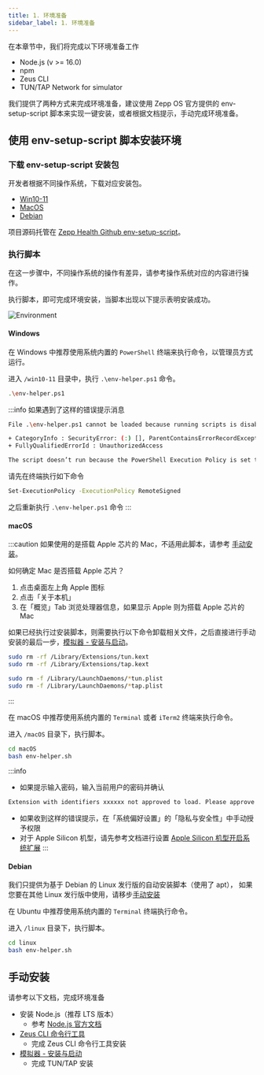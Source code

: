 ```yaml
---
title: 1. 环境准备
sidebar_label: 1. 环境准备
---
```


在本章节中，我们将完成以下环境准备工作

- Node.js (v >= 16.0)
- npm
- Zeus CLI
- TUN/TAP Network for simulator

我们提供了两种方式来完成环境准备，建议使用 Zepp OS 官方提供的 env-setup-script 脚本来实现一键安装，或者根据文档提示，手动完成环境准备。

## 使用 env-setup-script 脚本安装环境

### 下载 env-setup-script 安装包

开发者根据不同操作系统，下载对应安装包。

- [Win10-11](https://bundle-cdn.huami.com/20231024/win10-11.zip)
- [MacOS](https://bundle-cdn.huami.com/20231024/macos.zip)
- [Debian](https://bundle-cdn.huami.com/20231024/linux.zip)

项目源码托管在 [Zepp Health Github env-setup-script](https://github.com/zepp-health/env-setup-script)。

### 执行脚本

在这一步骤中，不同操作系统的操作有差异，请参考操作系统对应的内容进行操作。

执行脚本，即可完成环境安装，当脚本出现以下提示表明安装成功。

![Environment](/img/docs/quick-start/environment.png)

#### Windows

在 Windows 中推荐使用系统内置的 `PowerShell` 终端来执行命令，以管理员方式运行。

进入 `/win10-11` 目录中，执行 `.\env-helper.ps1` 命令。

```sh
.\env-helper.ps1
```

:::info
如果遇到了这样的错误提示消息

```sh
File .\env-helper.ps1 cannot be loaded because running scripts is disabled on this system. For more information, see about_Execution_Policies at http://go.microsoft.com/fwlink/?LinkID=135170.

+ CategoryInfo : SecurityError: (:) [], ParentContainsErrorRecordException
+ FullyQualifiedErrorId : UnauthorizedAccess

The script doesn’t run because the PowerShell Execution Policy is set to the default of Restricted.
```

请先在终端执行如下命令

```sh
Set-ExecutionPolicy -ExecutionPolicy RemoteSigned
```

之后重新执行 `.\env-helper.ps1` 命令
:::

#### macOS

:::caution
如果使用的是搭载 Apple 芯片的 Mac，不适用此脚本，请参考 [手动安装](#手动安装)。

如何确定 Mac 是否搭载 Apple 芯片？

1. 点击桌面左上角 Apple 图标
2. 点击「关于本机」
3. 在「概览」Tab 浏览处理器信息，如果显示 Apple 则为搭载 Apple 芯片的 Mac

如果已经执行过安装脚本，则需要执行以下命令卸载相关文件，之后直接进行手动安装的最后一步，[模拟器 - 安装与启动](../tools/simulator/setup.md)。

```sh
sudo rm -rf /Library/Extensions/tun.kext
sudo rm -rf /Library/Extensions/tap.kext

sudo rm -f /Library/LaunchDaemons/*tun.plist
sudo rm -f /Library/LaunchDaemons/*tap.plist
```
:::

在 macOS 中推荐使用系统内置的 `Terminal` 或者 `iTerm2` 终端来执行命令。

进入 `/macOS` 目录下，执行脚本。

```sh
cd macOS
bash env-helper.sh
```

:::info
- 如果提示输入密码，输入当前用户的密码并确认

```sh
Extension with identifiers xxxxxx not approved to load. Please approve using System Preferences.
```
- 如果收到这样的错误提示，在「系统偏好设置」的「隐私与安全性」中手动授予权限
- 对于 Apple Silicon 机型，请先参考文档进行设置 [Apple Silicon 机型开启系统扩展](../../guides/faq/apple-silicon.md)
:::

#### Debian

我们只提供为基于 Debian 的 Linux 发行版的自动安装脚本（使用了 apt），
如果您要在其他 Linux 发行版中使用，请移步[手动安装](#手动安装)


在 Ubuntu 中推荐使用系统内置的 `Terminal` 终端执行命令。

进入 `/linux` 目录下，执行脚本。

```sh
cd linux
bash env-helper.sh
```

## 手动安装

请参考以下文档，完成环境准备

- 安装 Node.js（推荐 LTS 版本）
  - 参考 [Node.js 官方文档](https://nodejs.org/)
- [Zeus CLI 命令行工具](../tools/cli/index.md)
  - 完成 Zeus CLI 命令行工具安装
- [模拟器 - 安装与启动](../tools/simulator/setup.md)
  - 完成 TUN/TAP 安装
